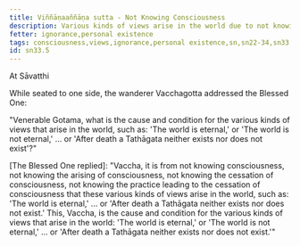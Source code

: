 ```yaml
---
title: Viññāṇaaññāṇa sutta - Not Knowing Consciousness
description: Various kinds of views arise in the world due to not knowing consciousness, the arising of consciousness, the cessation of consciousness, and the practice leading to the cessation of consciousness.
fetter: ignorance,personal existence
tags: consciousness,views,ignorance,personal existence,sn,sn22-34,sn33
id: sn33.5
---
```


At Sāvatthi

While seated to one side, the wanderer Vacchagotta addressed the Blessed One:

"Venerable Gotama, what is the cause and condition for the various kinds of views that arise in the world, such as: 'The world is eternal,' or 'The world is not eternal,' ... or 'After death a Tathāgata neither exists nor does not exist'?"

[The Blessed One replied]: "Vaccha, it is from not knowing consciousness, not knowing the arising of consciousness, not knowing the cessation of consciousness, not knowing the practice leading to the cessation of consciousness that these various kinds of views arise in the world, such as: 'The world is eternal,' ... or 'After death a Tathāgata neither exists nor does not exist.' This, Vaccha, is the cause and condition for the various kinds of views that arise in the world: 'The world is eternal,' or 'The world is not eternal,' ... or 'After death a Tathāgata neither exists nor does not exist.'"